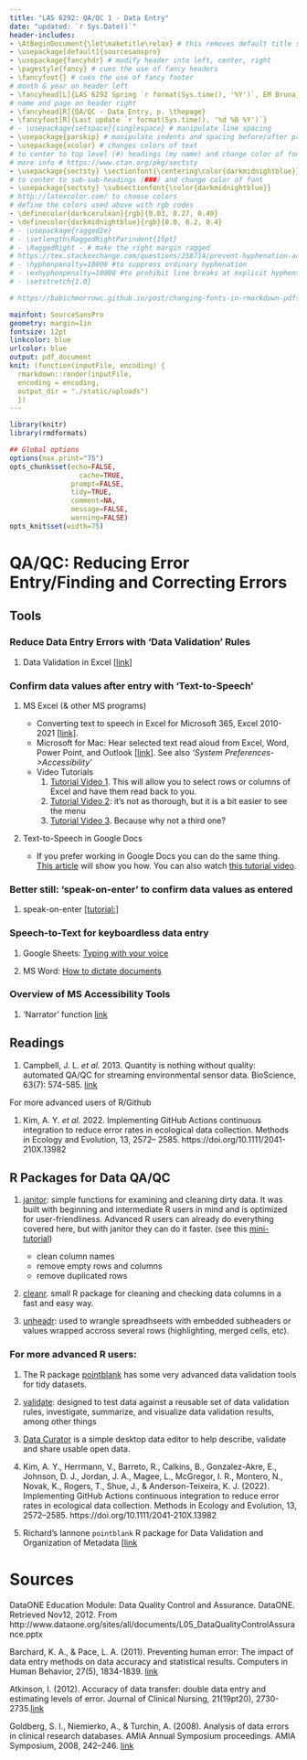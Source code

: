 ```yaml
---
title: "LAS 6292: QA/QC 1 - Data Entry"
date: "updated: `r Sys.Date()`"
header-includes:
- \AtBeginDocument{\let\maketitle\relax} # this removes default title section
- \usepackage[default]{sourcesanspro}
- \usepackage{fancyhdr} # modify header into left, center, right
- \pagestyle{fancy} # cues the use of fancy headers
- \fancyfoot{} # cues the use of fancy footer
# month & year on header left
- \fancyhead[L]{LAS 6292 Spring `r format(Sys.time(), '%Y')`, EM Bruna} 
# name and page on header right
- \fancyhead[R]{QA/QC - Data Entry, p. \thepage} 
- \fancyfoot[R]{Last update `r format(Sys.time(), '%d %B %Y')`}
# - \usepackage{setspace}{singlespace} # manipulate line spacing 
- \usepackage{parskip} # manipulate indents and spacing before/after paragra phs 
- \usepackage{xcolor} # changes colors of text
# to center to top level (#) headings (my name) and change color of font
# more info # https://www.ctan.org/pkg/sectsty
- \usepackage{sectsty} \sectionfont{\centering\color{darkmidnightblue}}
# to center to sub-sub-headings (###) and change color of font
- \usepackage{sectsty} \subsectionfont{\color{darkmidnightblue}}
# http://latexcolor.com/ to choose colors
# define the colors used above with rgb codes
- \definecolor{darkcerulean}{rgb}{0.03, 0.27, 0.49}
- \definecolor{darkmidnightblue}{rgb}{0.0, 0.2, 0.4}
# - \usepackage{ragged2e}
# - \setlength\RaggedRightParindent{15pt}
# - \RaggedRight - # make the right margin ragged
# https://tex.stackexchange.com/questions/258714/prevent-hyphenation-across-lines-enforce-right-margin
# - \hyphenpenalty=10000 #to suppress ordinary hyphenation
# - \exhyphenpenalty=10000 #to prohibit line breaks at explicit hyphens.
# - \setstretch{1.0}

# https://babichmorrowc.github.io/post/changing-fonts-in-rmarkdown-pdfs/

mainfont: SourceSansPro
geometry: margin=1in
fontsize: 12pt
linkcolor: blue
urlcolor: blue
output: pdf_document
knit: (function(inputFile, encoding) {
  rmarkdown::render(inputFile,
  encoding = encoding,
  output_dir = "./static/uploads")
  })
---
```


```r
library(knitr)
library(rmdformats)

## Global options
options(max.print="75")
opts_chunk$set(echo=FALSE,
	             cache=TRUE,
               prompt=FALSE,
               tidy=TRUE,
               comment=NA,
               message=FALSE,
               warning=FALSE)
opts_knit$set(width=75)
```

# QA/QC: Reducing Error Entry/Finding and Correcting Errors 


## Tools

### Reduce Data Entry Errors with 'Data Validation' Rules 

1. Data Validation in Excel [[link](https://support.microsoft.com/en-us/office/apply-data-validation-to-cells-29fecbcc-d1b9-42c1-9d76-eff3ce5f7249)]   


### Confirm data values after entry with 'Text-to-Speech' 

1. MS Excel (& other MS programs)

    * Converting text to speech in Excel for Microsoft 365, Excel 2010-2021 [[link]](https://support.microsoft.com/en-us/office/converting-text-to-speech-in-excel-3f2ca8c0-90e2-4391-8e69-573832ea7300). 
    * Microsoft for Mac: Hear selected text read aloud from Excel, Word, Power Point, and Outlook [[link](https://support.microsoft.com/en-gb/office/hear-selected-text-read-aloud-ce9fb073-2a4d-44d2-95f7-6a532f0ab112)].  See also _'System Preferences->Accessibility'_
    * Video Tutorials
        1. [Tutorial Video 1](https://youtu.be/5ZOsMe0aPt8). This will allow you to select rows or columns of Excel and have them read back to you. 
        2. [Tutorial Video 2](https://youtu.be/q6LOhQThvB8): it's not as thorough, but it is a bit easier to see the menu
        3. [Tutorial Video 3](https://youtu.be/DSltR90mkgc). Because why not a third one?

2. Text-to-Speech in Google Docs

    * If you prefer working in Google Docs you can do the same thing. [This article](https://www.businessinsider.com/how-to-make-google-docs-read-to-you) will show you how. You can also watch [this tutorial video](https://youtu.be/3UmI5wo5kHg).


### Better still: 'speak-on-enter' to confirm data values as entered

1. speak-on-enter [[tutorial:]](https://www.makeuseof.com/how-to-get-microsoft-excel-speak-aloud/)

### Speech-to-Text for keyboardless data entry 

1. Google Sheets: [Typing with your voice](https://support.google.com/docs/answer/4492226?hl=en)

1. MS Word: [How to dictate documents](https://support.microsoft.com/en-us/office/dictate-your-documents-in-word-3876e05f-3fcc-418f-b8ab-db7ce0d11d3c)


### Overview of MS Accessibility Tools

1. 'Narrator' function [link](https://support.microsoft.com/en-us/windows/hear-text-read-aloud-with-narrator-040f16c1-4632-b64e-110a-da4a0ac56917)


## Readings

1. Campbell, J. L. _et al._ 2013. Quantity is nothing without quality: automated QA/QC for streaming environmental sensor data. BioScience, 63(7): 574-585. [link](https://www.nrs.fs.usda.gov/pubs/jrnl/2013/nrs_2013_campbell-j_002.pdf)

For more advanced users of R/Github 

1. Kim, A. Y. _et al._ 2022. Implementing GitHub Actions continuous integration to reduce error rates in ecological data collection. Methods in Ecology and Evolution, 13, 2572– 2585. https://doi.org/10.1111/2041-210X.13982


## R Packages for Data QA/QC

1. [janitor](https://sfirke.github.io/janitor/index.html): simple functions for examining and cleaning dirty data. It was built with beginning and intermediate R users in mind and is optimized for user-friendliness. Advanced R users can already do everything covered here, but with janitor they can do it faster. (see this [mini-tutorial](https://universeofdatascience.com/how-to-clean-data-in-r/))

    * clean column names
    * remove empty rows and columns
    * remove duplicated rows

1. [cleanr](https://cran.r-project.org/web/packages/cleaner/readme/README.html). small R package for cleaning and checking data columns in a fast and easy way. 

1. [unheadr](https://unheadr.liomys.mx/): used to wrangle spreadhseets with embedded subheaders or values wrapped accross several rows (highlighting, merged cells, etc).


### **For more advanced R users:** 

1. The R package [pointblank](https://github.com/rich-iannone/pointblank) has some very advanced data validation tools for tidy datasets.

1. [validate](https://cran.r-project.org/web/packages/validate/vignettes/cookbook.html): designed to test data against a reusable set of data validation rules, investigate, summarize, and visualize data validation results, among other things

1. [Data Curator](https://github.com/qcif/data-curator) is a simple desktop data editor to help describe, validate and share usable open data.

1. Kim, A. Y., Herrmann, V., Barreto, R., Calkins, B., Gonzalez-Akre, E., Johnson, D. J., Jordan, J. A., Magee, L., McGregor, I. R., Montero, N., Novak, K., Rogers, T., Shue, J., & Anderson-Teixeira, K. J. (2022). Implementing GitHub Actions continuous integration to reduce error rates in ecological data collection. Methods in Ecology and Evolution, 13, 2572–2585. https://doi.org/10.1111/2041-210X.13982

2. Richard's Iannone `pointblank` R package for Data Validation and Organization of Metadata [[link](https://rstudio.github.io/pointblank/)




# Sources

DataONE Education Module: Data Quality Control and Assurance. DataONE. Retrieved Nov12, 2012. From http://www.dataone.org/sites/all/documents/L05_DataQualityControlAssurance.pptx 

Barchard, K. A., & Pace, L. A. (2011). Preventing human error: The impact of data entry methods on data accuracy and statistical results. Computers in Human Behavior, 27(5), 1834-1839. [link](https://www.sciencedirect.com/science/article/pii/S0747563211000707?via%3Dihub)

Atkinson, I. (2012). Accuracy of data transfer: double data entry and estimating levels of error. Journal of Clinical Nursing, 21(19pt20), 2730-2735.[link](https://onlinelibrary.wiley.com/doi/full/10.1111/j.1365-2702.2012.04353.x)

Goldberg, S. I., Niemierko, A., & Turchin, A. (2008). Analysis of data errors in clinical research databases. AMIA Annual Symposium proceedings. AMIA Symposium, 2008, 242–246. [link](https://www.ncbi.nlm.nih.gov/pmc/articles/PMC2656002/)





